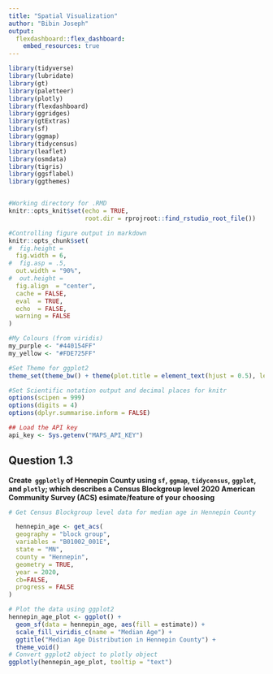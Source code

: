 ```yaml
---
title: "Spatial Visualization"
author: "Bibin Joseph"
output: 
  flexdashboard::flex_dashboard:
    embed_resources: true
---
```


```r
library(tidyverse)
library(lubridate)
library(gt)
library(paletteer)
library(plotly)
library(flexdashboard)
library(ggridges)
library(gtExtras)
library(sf)
library(ggmap)
library(tidycensus)
library(leaflet)
library(osmdata)
library(tigris)
library(ggsflabel)
library(ggthemes)


#Working directory for .RMD
knitr::opts_knit$set(echo = TRUE,
                     root.dir = rprojroot::find_rstudio_root_file())

#Controlling figure output in markdown
knitr::opts_chunk$set(
#  fig.height =   
  fig.width = 6,
#  fig.asp = .5,
  out.width = "90%",
#  out.height = 
  fig.align  = "center",
  cache = FALSE,
  eval  = TRUE,
  echo  = FALSE,
  warning = FALSE
)

#My Colours (from viridis)
my_purple <- "#440154FF"
my_yellow <- "#FDE725FF"

#Set Theme for ggplot2
theme_set(theme_bw() + theme(plot.title = element_text(hjust = 0.5), legend.position = "bottom"))

#Set Scientific notation output and decimal places for knitr
options(scipen = 999)
options(digits = 4)
options(dplyr.summarise.inform = FALSE)
```

```r
## Load the API key
api_key <- Sys.getenv("MAPS_API_KEY")

```

## Question 1.3

**Create  `ggplotly` of Hennepin County using `sf`, `ggmap`, `tidycensus`, `ggplot`, and `plotly`; which describes a Census Blockgroup level 2020 American Community Survey (ACS) esimate/feature of your choosing**

```r
# Get Census Blockgroup level data for median age in Hennepin County

  hennepin_age <- get_acs(
  geography = "block group",
  variables = "B01002_001E",
  state = "MN",
  county = "Hennepin",
  geometry = TRUE,
  year = 2020,
  cb=FALSE,
  progress = FALSE
) 

# Plot the data using ggplot2
hennepin_age_plot <- ggplot() +
  geom_sf(data = hennepin_age, aes(fill = estimate)) +
  scale_fill_viridis_c(name = "Median Age") +
  ggtitle("Median Age Distribution in Hennepin County") +
  theme_void()
# Convert ggplot2 object to plotly object
ggplotly(hennepin_age_plot, tooltip = "text")
```

